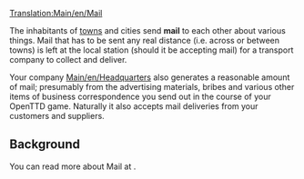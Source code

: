 [[Translation:Main/en/Mail]]
{{en/Cargo|name=Mail
|image=Mail.png
|produced=[[Main/en/Towns|Town]], [[Main/en/Headquarters]]
|accepted=[[Main/en/Towns|Town]], [[Main/en/Headquarters]]
}}

The inhabitants of [[Main/en/Towns|towns]] and cities send '''mail''' to each other about various things.  Mail that has to be sent any real distance (i.e. across or between towns) is left at the local station (should it be accepting mail) for a transport company to collect and deliver.

Your company [[Main/en/Headquarters]] also generates a reasonable amount of mail; presumably from the advertising materials, bribes and various other items of business correspondence you send out in the course of your OpenTTD game.  Naturally it also accepts mail deliveries from your customers and suppliers.

==Background==
You can read more about Mail at [http://www.wikipedia.org/wiki/Mail ].
